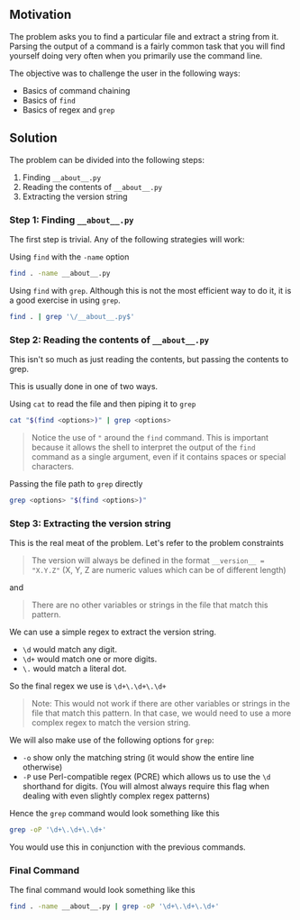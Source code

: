 ## Motivation

The problem asks you to find a particular file and extract a string from it. Parsing the output of a command is a fairly common task that you will find yourself doing very often when you primarily use the command line.

The objective was to challenge the user in the following ways:

- Basics of command chaining
- Basics of `find`
- Basics of regex and `grep`

## Solution

The problem can be divided into the following steps:

1. Finding `__about__.py`
2. Reading the contents of `__about__.py`
3. Extracting the version string

### Step 1: Finding `__about__.py`

The first step is trivial. Any of the following strategies will work:

Using `find` with the `-name` option

```bash
find . -name __about__.py
```

Using `find` with `grep`. Although this is not the most efficient way to do it, it is a good exercise in using `grep`.

```bash
find . | grep '\/__about__.py$'
```

### Step 2: Reading the contents of `__about__.py`

This isn't so much as just reading the contents, but passing the contents to grep.

This is usually done in one of two ways.

Using `cat` to read the file and then piping it to `grep`

```bash
cat "$(find <options>)" | grep <options>
```

> Notice the use of `"` around the `find` command. This is important because it allows the shell to interpret the output of the `find` command as a single argument, even if it contains spaces or special characters.

Passing the file path to `grep` directly

```bash
grep <options> "$(find <options>)"
```

### Step 3: Extracting the version string

This is the real meat of the problem. Let's refer to the problem constraints

> The version will always be defined in the format `__version__ = "X.Y.Z"` (X, Y, Z are numeric values which can be of different length)

and

> There are no other variables or strings in the file that match this pattern.

We can use a simple regex to extract the version string.

- `\d` would match any digit.
- `\d+` would match one or more digits.
- `\.` would match a literal dot.

So the final regex we use is `\d+\.\d+\.\d+`

> Note: This would not work if there are other variables or strings in the file that match this pattern. In that case, we would need to use a more complex regex to match the version string.

We will also make use of the following options for `grep`:

- `-o` show only the matching string (it would show the entire line otherwise)
- `-P` use Perl-compatible regex (PCRE) which allows us to use the `\d` shorthand for digits. (You will almost always require this flag when dealing with even slightly complex regex patterns)

Hence the `grep` command would look something like this

```bash
grep -oP '\d+\.\d+\.\d+'
```

You would use this in conjunction with the previous commands.

### Final Command

The final command would look something like this

```bash
find . -name __about__.py | grep -oP '\d+\.\d+\.\d+'
```
